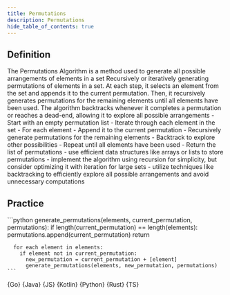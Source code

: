 ```yaml
---
title: Permutations
description: Permutations
hide_table_of_contents: true
---
```





## Definition

<Tabs queryString="primary">
  <TabItem value="definition" label="Definition">
    The Permutations Algorithm is a method used to generate all possible arrangements of elements in a set
  </TabItem>
  <TabItem value="how" label="Explanation">
    Recursively or iteratively generating permutations of elements in a set. At each step, it selects an element from the set and appends it to the current permutation. Then, it recursively generates permutations for the remaining elements until all elements have been used. The algorithm backtracks whenever it completes a permutation or reaches a dead-end, allowing it to explore all possible arrangements
  </TabItem>
  <TabItem value="guidance" label="Guidance">
    - Start with an empty permutation list
    - Iterate through each element in the set
    - For each element
      - Append it to the current permutation
      - Recursively generate permutations for the remaining elements
      - Backtrack to explore other possibilities
      - Repeat until all elements have been used
    - Return the list of permutations
  </TabItem>
  <TabItem value="tips" label="Tips">
    - use efficient data structures like arrays or lists to store permutations
    - implement the algorithm using recursion for simplicity, but consider optimizing it with iteration for large sets
    - utilize techniques like backtracking to efficiently explore all possible arrangements and avoid unnecessary computations
  </TabItem>
</Tabs>

## Practice

<Tabs queryString="primary">
  <TabItem value="practice" label="Practice">
    ```python
    generate_permutations(elements, current_permutation, permutations):
      if length(current_permutation) == length(elements):
        permutations.append(current_permutation)
        return

      for each element in elements:
        if element not in current_permutation:
          new_permutation = current_permutation + [element]
          generate_permutations(elements, new_permutation, permutations)
    ```
  </TabItem>
  <TabItem value="solution" label="Solution">
    <Tabs queryString="code">
      <TabItem
        value="go"
        label=""
        attributes={{ title: "Go Lang", className: "code_lang go m" }}
      >
        <CodeBlock language="go">{Go}</CodeBlock>
      </TabItem>
      <TabItem
        value="java"
        label=""
        attributes={{ title: "Java", className: "code_lang java m" }}
      >
        <CodeBlock language="java">{Java}</CodeBlock>
      </TabItem>
      <TabItem
        value="js"
        label=""
        attributes={{ title: "JavaScript", className: "code_lang js m" }}
      >
        <CodeBlock language="js">{JS}</CodeBlock>
      </TabItem>
      <TabItem
        value="kotlin"
        label=""
        attributes={{ title: "Kotlin", className: "code_lang kotlin m" }}
      >
        <CodeBlock language="kotlin">{Kotlin}</CodeBlock>
      </TabItem>
      <TabItem
        value="python"
        label=""
        attributes={{ title: "Python", className: "code_lang python m" }}
      >
        <CodeBlock language="python">{Python}</CodeBlock>
      </TabItem>
      <TabItem
        value="rust"
        label=""
        attributes={{ title: "Rust", className: "code_lang rust m" }}
      >
        <CodeBlock language="rust">{Rust}</CodeBlock>
      </TabItem>
      <TabItem
        value="ts"
        label=""
        attributes={{ title: "TypeScript", className: "code_lang ts m" }}
      >
        <CodeBlock language="ts">{TS}</CodeBlock>
      </TabItem>
    </Tabs>
  </TabItem>
</Tabs>
